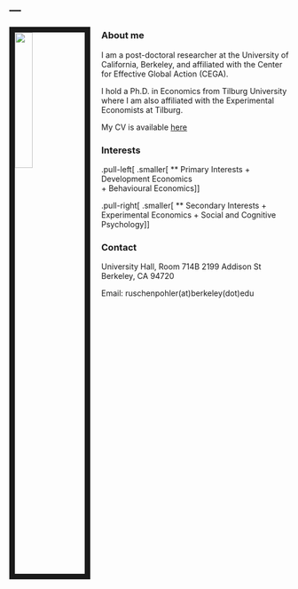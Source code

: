 ---
---

<link rel="stylesheet" href="styles.css" type="text/css">

<img src="pics/JRUE portrait.jpg" style="width:25%; border:10px solid; margin-right: 20px" align="left">

### About me

I am a post-doctoral researcher at the University of California, Berkeley, and affiliated with the Center for Effective Global Action (CEGA).

I hold a Ph.D. in Economics from Tilburg University where I am also affiliated with the Experimental Economists at Tilburg. 

My CV is available [here]("files/JRUE CV August19.pdf")


### Interests                     

.pull-left[
.smaller[
** Primary Interests
  + Development Economics       
  + Behavioural Economics
]
]

.pull-right[
.smaller[
** Secondary Interests
  + Experimental Economics
  + Social and Cognitive Psychology
]
]

### Contact

University Hall, Room 714B
2199 Addison St
Berkeley, CA 94720

Email:  ruschenpohler(at)berkeley(dot)edu
